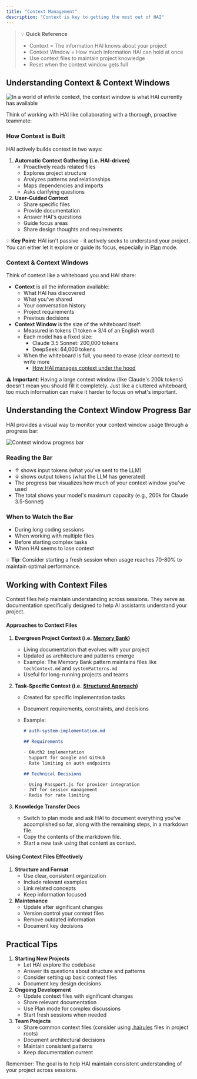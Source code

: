 ```yaml
---
title: "Context Management"
description: "Context is key to getting the most out of HAI"
---
```


> 💡 **Quick Reference**
>
> - Context = The information HAI knows about your project
> - Context Window = How much information HAI can hold at once
> - Use context files to maintain project knowledge
> - Reset when the context window gets full

## Understanding Context & Context Windows

<Frame caption="In a world of infinite context, the context window is what HAI currently has available">
	<img
		src="https://storage.googleapis.com/cline_public_images/docs/assets/image%20(2).png"
		alt="In a world of infinite context, the context window is what HAI currently has available"
	/>
</Frame>

Think of working with HAI like collaborating with a thorough, proactive teammate:

### How Context is Built

HAI actively builds context in two ways:

1. **Automatic Context Gathering (i.e. HAI-driven)**
    - Proactively reads related files
    - Explores project structure
    - Analyzes patterns and relationships
    - Maps dependencies and imports
    - Asks clarifying questions
2. **User-Guided Context**
    - Share specific files
    - Provide documentation
    - Answer HAI's questions
    - Guide focus areas
    - Share design thoughts and requirements

💡 **Key Point**: HAI isn't passive - it actively seeks to understand your project. You can either let it explore or guide its focus, especially in [Plan](https://docs.cline.bot/features/plan-and-act) mode.

### Context & Context Windows

Think of context like a whiteboard you and HAI share:

- **Context** is all the information available:
    - What HAI has discovered
    - What you've shared
    - Your conversation history
    - Project requirements
    - Previous decisions
- **Context Window** is the size of the whiteboard itself:
    - Measured in tokens (1 token ≈ 3/4 of an English word)
    - Each model has a fixed size:
        - Claude 3.5 Sonnet: 200,000 tokens
        - DeepSeek: 64,000 tokens
    - When the whiteboard is full, you need to erase (clear context) to write more
        - [How HAI manages context under the hood](https://cline.bot/blog/understanding-the-new-context-window-progress-bar-in-cline)

⚠️ **Important**: Having a large context window (like Claude's 200k tokens) doesn't mean you should fill it completely. Just like a cluttered whiteboard, too much information can make it harder to focus on what's important.

## Understanding the Context Window Progress Bar

HAI provides a visual way to monitor your context window usage through a progress bar:

<Frame caption="Visual representation of the context window usage">
	<img
		src="https://storage.googleapis.com/cline_public_images/docs/assets/image%20(1)%20(1).png"
		alt="Context window progress bar"
	/>
</Frame>

### Reading the Bar

- ↑ shows input tokens (what you've sent to the LLM)
- ↓ shows output tokens (what the LLM has generated)
- The progress bar visualizes how much of your context window you've used
- The total shows your model's maximum capacity (e.g., 200k for Claude 3.5-Sonnet)

### When to Watch the Bar

- During long coding sessions
- When working with multiple files
- Before starting complex tasks
- When HAI seems to lose context

💡 **Tip**: Consider starting a fresh session when usage reaches 70-80% to maintain optimal performance.

## Working with Context Files

Context files help maintain understanding across sessions. They serve as documentation specifically designed to help AI assistants understand your project.

#### Approaches to Context Files

1. **Evergreen Project Context (i.e.** [**Memory Bank**](https://docs.cline.bot/prompting/cline-memory-bank)**)**
    - Living documentation that evolves with your project
    - Updated as architecture and patterns emerge
    - Example: The Memory Bank pattern maintains files like `techContext.md` and `systemPatterns.md`
    - Useful for long-running projects and teams
2. **Task-Specific Context (i.e.** [**Structured Approach**](https://cline.bot/blog/building-advanced-software-with-cline-a-structured-approach)**)**
    - Created for specific implementation tasks
    - Document requirements, constraints, and decisions
    - Example:

        ```markdown
        # auth-system-implementation.md

        ## Requirements

        - OAuth2 implementation
        - Support for Google and GitHub
        - Rate limiting on auth endpoints

        ## Technical Decisions

        - Using Passport.js for provider integration
        - JWT for session management
        - Redis for rate limiting
        ```

3. **Knowledge Transfer Docs**
    - Switch to plan mode and ask HAI to document everything you've accomplished so far, along with the remaining steps, in a markdown file.
    - Copy the contents of the markdown file.
    - Start a new task using that content as context.

#### Using Context Files Effectively

1. **Structure and Format**
    - Use clear, consistent organization
    - Include relevant examples
    - Link related concepts
    - Keep information focused
2. **Maintenance**
    - Update after significant changes
    - Version control your context files
    - Remove outdated information
    - Document key decisions

## Practical Tips

1. **Starting New Projects**
    - Let HAI explore the codebase
    - Answer its questions about structure and patterns
    - Consider setting up basic context files
    - Document key design decisions
2. **Ongoing Development**
    - Update context files with significant changes
    - Share relevant documentation
    - Use Plan mode for complex discussions
    - Start fresh sessions when needed
3. **Team Projects**
    - Share common context files (consider using [.hairules](https://docs.cline.bot/features/cline-rules) files in project roots)
    - Document architectural decisions
    - Maintain consistent patterns
    - Keep documentation current

Remember: The goal is to help HAI maintain consistent understanding of your project across sessions.
